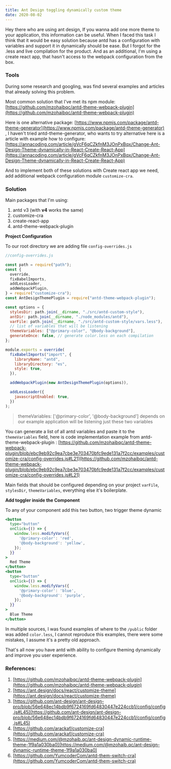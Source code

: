 ```yaml
---
title: Ant Design toggling dynamically custom theme
date: 2020-08-02
---
```


Hey there who are using ant design, If you wanna add one more theme to your application, this information can be useful.
When I faced this task I think that it would be easy solution because antd has a configuration with variables and support it in dynamically should be ease. But I forgot for the .less and live compilation for the product. And as an additional, I'm using a create react app, that hasn't access to the webpack configuration from the box.

### Tools

During some research and googling, was find several examples and articles that already solving this problem.

Most common solution that I've met its npm module: [https://github.com/mzohaibqc/antd-theme-webpack-plugin](https://github.com/mzohaibqc/antd-theme-webpack-plugin)

Here is one alternative package: [https://www.npmjs.com/package/antd-theme-generator](https://www.npmjs.com/package/antd-theme-generator) , I haven't tried antd-theme-generator, who wants to try alternative here is a article with example how to configure: [https://annacoding.com/article/gVcF6qCZkfnM3JOnPxBqx/Change-Ant-Design-Theme-dynamically-in-React-Create-React-App](https://annacoding.com/article/gVcF6qCZkfnM3JOnPxBqx/Change-Ant-Design-Theme-dynamically-in-React-Create-React-App)

And to implement both of these solutions with Create react app we need, add additional webpack configuration module `customize-cra`.

### Solution

Main packages that I'm using:

1. antd v3 (with **v4** works the same)
2. customize-cra
3. create-react-app
4. antd-theme-webpack-plugin

**Project Configuration**

To our root directory we are adding file `config-overrides.js`

```jsx
//config-overrides.js

const path = require("path");
const {
  override,
  fixBabelImports,
  addLessLoader,
  addWebpackPlugin,
} = require("customize-cra");
const AntDesignThemePlugin = require("antd-theme-webpack-plugin");

const options = {
  stylesDir: path.join(__dirname, "./src/antd-custom-style"),
  antDir: path.join(__dirname, "./node_modules/antd"),
  varFile: path.join(__dirname, "./src/antd-custom-style/vars.less"),
  // list of variables that will be listening
  themeVariables: ["@primary-color", "@body-background"],
  generateOnce: false, // generate color.less on each compilation
};

module.exports = override(
  fixBabelImports("import", {
    libraryName: "antd",
    libraryDirectory: "es",
    style: true,
  }),

  addWebpackPlugin(new AntDesignThemePlugin(options)),

  addLessLoader({
    javascriptEnabled: true,
  })
);
```

> themeVariables: ['@primary-color', '@body-background'] depends on our example application will be listening just these two variables

You can generate a list of all antd variables and paste it to the `themeVariables` field, here is code implementation example from antd-theme-webpack-plugin : [https://github.com/mzohaibqc/antd-theme-webpack-plugin/blob/ebc9eb92c9ea7cbe3e703470bfc9ede131a7f2cc/examples/customize-cra/config-overrides.js#L21](https://github.com/mzohaibqc/antd-theme-webpack-plugin/blob/ebc9eb92c9ea7cbe3e703470bfc9ede131a7f2cc/examples/customize-cra/config-overrides.js#L21)

Main fields that should be configured depending on your project `varFile`, `stylesDir`, `themeVariables`, everything else it's boilerplate.

**Add toggler inside the Component**

To any of your component add this two button, two trigger theme dynamic

```jsx
<button
  type="button"
  onClick={() => {
    window.less.modifyVars({
      '@primary-color': 'red',
      '@body-background': 'yellow',
    });
  }}
>
  Red Theme
</button>
<button
  type="button"
  onClick={() => {
    window.less.modifyVars({
      '@primary-color': 'blue',
      '@body-background': 'purple',
    });
  }}
>
  Blue Theme
</button>
```

In multiple sources, I was found examples of where to the `/public` folder was added `color.less`, I cannot reproduce this examples, there were some mistakes, I assume it's a pretty old approach.

That's all now you have antd with ability to configure theming dynamically and improve you user experience.

### References:

1. [https://github.com/mzohaibqc/antd-theme-webpack-plugin](https://github.com/mzohaibqc/antd-theme-webpack-plugin)
2. [https://ant.design/docs/react/customize-theme](https://ant.design/docs/react/customize-theme)
3. [https://github.com/ant-design/ant-design-pro/blob/56e648ec14bdb9f6724169fd64830447e224ccb1/config/config.js#L45](https://github.com/ant-design/ant-design-pro/blob/56e648ec14bdb9f6724169fd64830447e224ccb1/config/config.js#L45)
4. [https://github.com/arackaf/customize-cra](https://github.com/arackaf/customize-cra)
5. [https://medium.com/@mzohaib.qc/ant-design-dynamic-runtime-theme-1f9a1a030ba0](https://medium.com/@mzohaib.qc/ant-design-dynamic-runtime-theme-1f9a1a030ba0)
6. [https://github.com/YumcoderCom/antd-them-switch-cra](https://github.com/YumcoderCom/antd-them-switch-cra)
